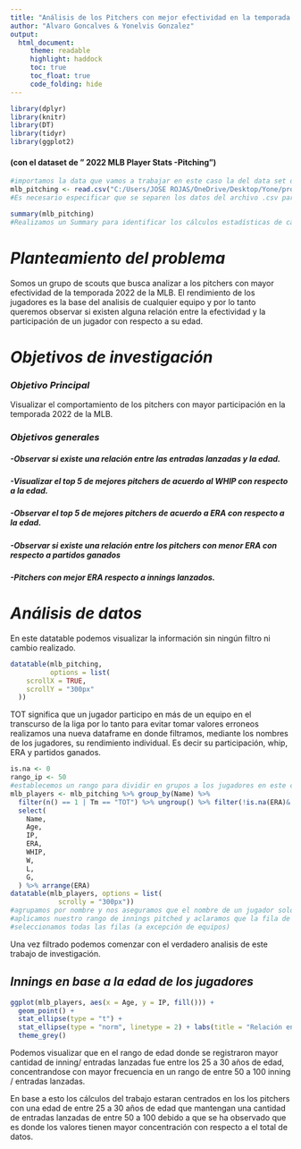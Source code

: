 ```yaml
---
title: "Análisis de los Pitchers con mejor efectividad en la temporada 2022 de la MLB"
author: "Alvaro Goncalves & Yonelvis Gonzalez"
output:
  html_document:
     theme: readable
     highlight: haddock
     toc: true
     toc_float: true
     code_folding: hide
---
```


```r
library(dplyr)
library(knitr)
library(DT)
library(tidyr)
library(ggplot2)
```

#### (con el dataset de " 2022 MLB Player Stats -Pitching")



```r
#importamos la data que vamos a trabajar en este caso la del data set de los pitchers de la MLB de 2022
mlb_pitching <- read.csv("C:/Users/JOSE ROJAS/OneDrive/Desktop/Yone/programaciones/2022 MLB Player Stats - Pitching.csv", sep = ";", encoding = "latin1" )
#Es necesario especificar que se separen los datos del archivo .csv para poder visualizarlos correctamente. Esto se hace mediante el uso se "sep = ";""
```

```r
summary(mlb_pitching)
#Realizamos un Summary para identificar los cálculos estadísticas de cada uno
```

# *Planteamiento del problema*

Somos un grupo de scouts que busca analizar a los pitchers con mayor efectividad de la temporada 2022 de la MLB. El rendimiento de los jugadores es la base del analisis de cualquier equipo y por lo tanto queremos observar si existen alguna relación entre la efectividad y la participación de un jugador con respecto a su edad. 

# *Objetivos de investigación*
### *Objetivo Principal*

Visualizar el comportamiento de los pitchers con mayor participación en la temporada 2022 de la MLB.

### *Objetivos generales* 

##### -Observar si existe una relación entre las entradas lanzadas y la edad.
##### -Visualizar el top 5 de mejores pitchers de acuerdo al WHIP con respecto a la edad.
##### -Observar el top 5 de mejores pitchers de acuerdo a ERA con respecto a la edad.
##### -Observar si existe una relación entre los pitchers con menor ERA con respecto a partidos ganados
##### -Pitchers con mejor ERA respecto a innings lanzados.

# *Análisis de datos*

En este datatable podemos visualizar la información sin ningún filtro ni cambio realizado.

```r
datatable(mlb_pitching, 
          options = list(
    scrollX = TRUE, 
    scrollY = "300px" 
  ))
```
TOT significa que un jugador participo en más de un equipo en el transcurso de la liga por lo tanto para evitar tomar valores erroneos realizamos una nueva dataframe en donde filtramos, mediante los nombres de los jugadores, su rendimiento individual. Es decir su participación, whip, ERA y partidos ganados.

```r
is.na <- 0
rango_ip <- 50
#establecemos un rango para dividir en grupos a los jugadores en este caso los que tengan mayor IP y menor ERA demostraran tener un muy buen rendimiento
mlb_players <- mlb_pitching %>% group_by(Name) %>%
  filter(n() == 1 | Tm == "TOT") %>% ungroup() %>% filter(!is.na(ERA)& is.finite(ERA) & IP >= rango_ip & !is.na(IP)) %>% 
  select(
    Name, 
    Age, 
    IP, 
    ERA,
    WHIP,
    W, 
    L,
    G,
  ) %>% arrange(ERA)
datatable(mlb_players, options = list(
            scrolly = "300px"))
#agrupamos por nombre y nos aseguramos que el nombre de un jugador solo tenga una entrada de valor, de esta manera para los jugadores que participaron en varios equipos se les tomara su columna con TOT para así evaluar por completo su rendimiento.
#aplicamos nuestro rango de innings pitched y aclaramos que la fila de ERA es una cantidaD finita para evitar cualquier error de calculo
#seleccionamos todas las filas (a excepción de equipos)
```
Una vez filtrado podemos comenzar con el verdadero analisis de este trabajo de investigación.

## *Innings en base a la edad de los jugadores*

```r
ggplot(mlb_players, aes(x = Age, y = IP, fill())) + 
  geom_point() +
  stat_ellipse(type = "t") +
  stat_ellipse(type = "norm", linetype = 2) + labs(title = "Relación entre los IP y la edad de los pitchers",  x = "Edad de los pitchers", y = "Innings pitched/entradas lanzadas") +
  theme_grey()
```


Podemos visualizar que en el rango de edad donde se registraron mayor cantidad de inning/ entradas lanzadas fue entre los 25 a 30 años de edad, concentrandose con mayor frecuencia en un rango de entre 50 a 100 inning / entradas lanzadas.

En base a esto los cálculos del trabajo estaran centrados en los los pitchers con una edad de entre 25 a 30 años de edad que mantengan una cantidad de entradas lanzadas de entre 50 a 100 debido a que se ha observado que es donde los valores tienen mayor concentración con respecto a el total de datos.


